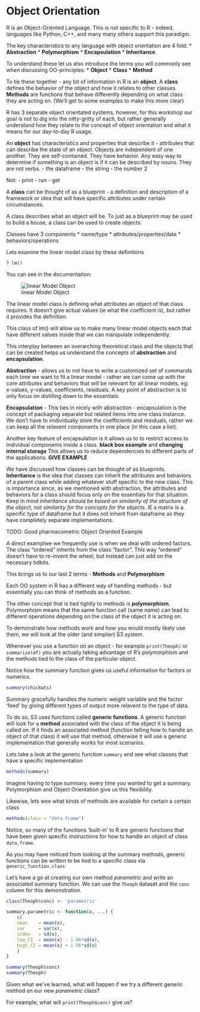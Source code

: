 Object Orientation
======================================================
R is an Object-Oriented Language. This is not specific to R - indeed, languages like Python, C++, and many many others support this paradigm. 

The key characteristics to any language with object orientation are 4 fold:
* **Abstraction** 
* **Polymorphism**
* **Encapsulation**
* **Inheritance**

To understand these let us also introduce the terms you will commonly see when discussing OO-principles:
* **Object**
* **Class**
* **Method**

To tie these together - any bit of information in R is an **object**. A **class** defines the behavior of the object and how it relates to other classes. **Methods** are functions that behave differently depending on what class they are acting on. (We'll get to some examples to make this more clear)

R has 3 separate object orientated systems, however, for this workshop our goal is not to dig into the nitty-gritty of each, but rather generally understand how they relate to the concept of object orientation and what it means for our day-to-day R usage.

An **object** has characteristics and properties that describe it - attributes that can describe the state of an object. Objects are independent of one another. They are self-contained. They have behavior. Any easy way to determine if something is an object is if it can be described by nouns. They are not verbs.
- the dataframe
- the string
- the number 2

Not:
- print
- run
- get

A **class** can be thought of as a blueprint - a definition and description of a framework or idea that will have specific attributes under certain circumstances. 

A class describes what an object will be. To just as a blueprint may be used to build a house, a class can be used to create objects.

Classes have 3 components
* name/type
* attributes/properties/data
* behaviors/operations

Lets examine the linear model class by these definitions

`? lm()`

You can see in the documentation: 

![linear Model Object](figures/lm_class.png)

The linear model class is defining what attributes an object of that class requires. It doesn't give actual values (ie what the coefficient is), but rather it provides the definition.

This class of lm() will allow us to make many linear model objects each that have different values inside that we can manipulate independently.

This interplay between an overarching theoretical class and the objects that can be created helps us understand the concepts of **abstraction** and **encapsulation**.

**Abstraction** - allows us to not have to write a customized set of commands each time we want to fit a linear model - rather we can come up with the core attributes and behaviors that will be relevant for all linear models. eg: x-values, y-values, coefficients, residuals. A key point of abstraction is to only focus on distilling down to the essentials.

**Encapsulation** - This ties in nicely with abstraction - encapsulation is the concept of packaging separate but related items into one class instance. We don't have to inidividually store the coefficients and residuals, rather we can keep all the relavent components in one place (in this case a list). 

Another key feature of encapsulation is it allows us to to restrict access to individual components inside a class. **black box example** and **changing internal storage** This allows us to reduce dependencies to different parts of the applications. **GIVE EXAMPLE**

We have discussed how classes can be thought of as blueprints. **Inheritance** is the idea that classes can inherit the attributes and behaviors of a parent class while adding whatever stuff specific to the new class. This is importance since, as we mentioned with abstraction, the attributes and behaviors for a class should focus only on the essentials for that situation. Keep in mind *inheritance should be based on similarity of the structure of the object, not similarity for the concepts for the objects*. IE a matrix is a specific type of dataframe but it does not inherit from dataframe as they have completely separate implementations.

TODO: Good pharmacometric Object Oriented Example

A direct examplwe we frequently use is when we deal with ordered factors. The class "ordered" inherits from the class "factor". This way "ordered" doesn't have to re-invent the wheel, but instead can just add on the necessary tidbits.

This brings us to our last 2 terms - **Methods** and **Polymorphism**

Each OO system in R has a different way of handling methods - but essentially you can think of methods as a function. 


The other concept that is tied tightly to methods is **polymorphism**. Polymorphism means that the same function call (same name) can lead to different operations depending on the class of the object it is acting on.

To demonstrate how methods work and how you would mostly likely use them, we will look at the older (and simplier) S3 system. 

Whenever you use a function on an object - for example `print(Theoph)` or `summarize(df)` you are actually taking advantage of R's polymorphism and the methods tied to the class of the particular object. 

Notice how the summary function gives us useful information for factors or numerics.

```r
summary(chickwts)
```

Summary gracefully handles the numeric weight variable and the factor 'feed' by giving different types of output more relavent to the type of data. 

To do so, S3 uses functions called **generic functions**. A generic function will look for a **method** associated with the class of the object it is being called on. If it finds an associated method (function telling how to handle an object of that class) it will use that method, otherwise it will use a generic implementation that generally works for most scenarios. 

Lets take a look at the generic function `summary` and see what classes that have a specific implementation

```r
methods(summary)
```

Imagine having to type summary.<class-of-your-object> every time you wanted to get a summary. Polymorphism and Object Orientation give us this flexibility.

Likewise, lets wee what kinds of methods are available for certain a certain class

```r
methods(class = "data.frame")
```

Notice, so many of the functions 'built-in' to R are generic functions that have been given specific instructions for how to handle an object of class `data.frame`. 

As you may have noticed from looking at the summary methods, generic functions can be written to be tied to a specific class via `generic_function.class`

Let's have a go at creating our own method *parametric* and write an associated summary function. We can use the `Theoph` dataset and the `conc` column for this demonstration.

```r
class(Theoph$conc) <- 'parametric'

summary.parametric <- function(x, ...) {
    c(
    mean    = mean(x),
    var     = var(x),
    stdev   = sd(x),
    low_CI  = mean(x) - 1.96*sd(x),
    high_CI = mean(x) + 1.96*sd(x)
    )
}

summary(Theoph$conc)
summary(Theoph)

```

Given what we've learned, what will happen if we try a different generic method on our new *parametric* class?

For example, what will `print(Theoph$conc)` give us?
